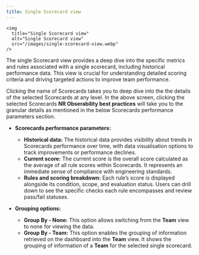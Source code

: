 ```yaml
---
title: Single Scorecard view 
---
```

    <img
      title="Single Scorecard view"
      alt="Single Scorecard view"
      src="/images/single-scorecard-view.webp"
    />

The single Scorecard view provides a deep dive into the specific metrics and rules associated with a single scorecard, including historical performance data. This view is crucial for understanding detailed scoring criteria and driving targeted actions to improve team performance.

Clicking the name of Scorecards takes you to deep dive into the the details of the selected Scorecards at any level. In the above screen, clicking the selected Scorecards **NR Obserability best practices** will take you to the granular details as mentioned in the below Scorecards performance parameters section. 

- **Scorecards performance parameters:**

  - **Historical data:** The historical data provides visibility about trends in Scorecards performance over time, with data visualisation options to track improvements or performance declines.
  - **Current score:** The current score is the overall score calculated as the average of all rule scores within Scorecards. It represents an immediate sense of compliance with engineering standards.
  - **Rules and scoring breakdown:** Each rule’s score is displayed alongside its condition, scope, and evaluation status. Users can drill down to see the specific checks each rule encompasses and review pass/fail statuses.

- **Grouping options:**

  - <DNT>**Group By - None:**</DNT> This option allows switching from the **Team** view to none for viewing the data.
  - <DNT>**Group By - Team:**</DNT> This option enables the grouping of information retrieved on the dashboard into the **Team** view. It shows the grouping of information of a **Team** for the selected single scorecard.  

